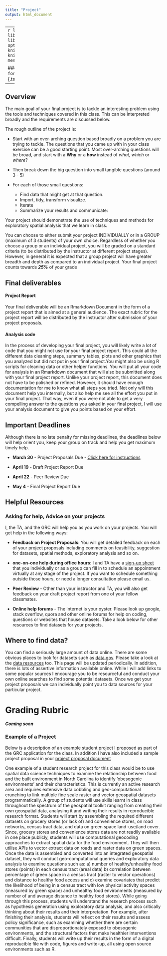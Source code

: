 ```yaml
---
title: "Project"
output: html_document
---
```

---
```r
library(tidyverse); library(kableExtra);library(stringr); library(pander)
library(lubridate)
options(knitr.table.format = "html", knitr.kable.NA = '') 
knitr::opts_chunk$set(echo=FALSE, message=FALSE, warning=FALSE) 
```

### Last Updated: `r format(Sys.time(), "%a %b %d %X")` {.tabset .tabset-fade .tabset-pills}

---


## **Overview**

The main goal of your final project is to tackle an interesting problem using the tools and techniques covered in this class. This can be interpreted broadly and the requirements are discussed below. 

The rough outline of the project is: 

- Start with an over-arching question based broadly on a problem you are trying to tackle. The questions that you came up with in your class exercise can be a good starting point. Most over-arching questions will be broad, and start with a **Why** or  a **how** instead of *what*, *which* or *where*?

- Then break down the big question into small tangible questions (around 3 - 5)

- For each of those small questions:

  - Find data that might get at that question. 
  - Import, tidy, transform visualize. 
  - Iterate
  - Summarize your results and communicate:

Your project should demonstrate the use of techniques and methods for exploratory spatial analysis that we learn in class.

You can choose to either submit your project INDIVIDUALLY or in a GROUP (maximum of 3 students) of your own choice. Regardless of whether you choose a group or an individual project, you will be graded on a standard criteria (to be distributed by the instructor at different project stages). However, in general it is expected that a group project will have greater breadth and depth as compared to an individual project. Your final project counts towards ***25%*** of your grade

## **Final deliverables**

#### **Project Report** 

Your final deliverable will be an Rmarkdown Document in the form of a project report that is aimed at a general audience. The exact rubric for the project report will be distributed by the instructor after submission of your project proposals.

#### **Analysis code**

 In the process of developing your final project, you will likely write a lot of code that you might not use for your final project report. This could all the different data cleaning steps, summary tables, plots and other graphics that you analyzed but did not put in your final project.You might also be using R scripts for cleaning data or other helper functions. You will put all your code for analysis in an Rmarkdown document that will also be submitted along with your final project report. Unlike your project report, this document does not have to be polished or refined. However, it should have enough documentation for me to know what all steps you tried. Not only will this document help you internally, but also help me see all the effort you put in your final project. That way, even if you were not able to get a very compelling answer to the questions you asked in your final project, I will use your analysis document to give you points based on your effort.

## **Important Deadlines**

Although there is no late penalty for missing deadlines, the deadlines below will help orient you, keep your group on track and help you get maximum timely help.

- **March 30** - Project Proposals Due - [Click here for instructions]("./final_project/project_proposal.pdf"){target="_blank"}

- **April 19** - Draft Project Report Due

- **April 22** - Peer Review Due

- **May 4** - Final Project Report Due

## **Helpful Resources**

### **Asking for help, Advice on your projects**

I, the TA, and the GRC will help you as you work on your projects. You will get help in the following ways:

- **Feedback on Project Proposals**: You will get detailed feedback on each of your project proposals including comments on feasibility, suggestion for datasets, spatial methods, exploratory analysis and so on.

- **one-on-one help during office hours**: I and TA have a [sign-up sheet](https://docs.google.com/spreadsheets/d/1nICT2k-BMOJwfCB9ufyiJesJ7cbwPErWAMVoUMy0hs0/edit?usp=sharing) that you individually or as a group can fill in to schedule an appointment virtually at any stage of the project. If you want to schedule something outside those hours, or need a longer consultation please email us.

- **Peer Review** - Other than your instructor and TA, you will also get feedback on your draft project report from one of your fellow classmates.

- **Online help forums** - The internet is your oyster. Please look up google, stack overflow, quora and other online forums for help on coding, questions or websites that house datasets. Take a look below for other resources to find datasets for your projects.

## **Where to find data?**

You can find a seriously large amount of data online. There are some obvious places to look for datasets such as [data.gov](data.gov). Please take a look at the [data resources](https://geog215-spds.rbind.io/data_resources.html) too. This page will be updated periodically. In addition, there is lots of assertive information available online. While I will add links to some popular sources I encourage you to be resourceful and conduct your own online searches to find some potential datasets. Once we get your project proposals we can individually point you to data sources for your particular project.

# **Grading Rubric**

***Coming soon***

### **Example of a Project**

Below is a description of an example student project I proposed as part of the GRC application for the class. In addition I have also included a sample project proposal in your [project proposal document]("./final_project/project_proposal.pdf"){target="_blank"}

One example of a student research project for this class would be to use spatial data science techniques to examine the relationship between food and the built environment in North Carolina to identify ‘obesogenic environments’ and their characteristics. This is currently an active research area and requires extensive data cobbling and geo-computational crunching to link multiple fine scale raster and vector geospatial datasets programmatically. A group of students will use skills learnt in class throughout the spectrum of the geospatial toolkit ranging from creating their own geospatial data, analysing it and writing their results in reproducible research format. Students will start by assembling the required different datasets on grocery stores (or lack of) and convenience stores, on road networks, census tract data, and data on green space land-use/land cover. Since, grocery stores and convenience stores data are not readily available in one place publicly, students will use computational geocoding approaches to extract spatial data for the food environment. They will then utilise APIs to vector extract data on roads and raster data on green spaces. Once the data is assembled and converted into an integrated geospatial dataset, they will conduct geo-computational queries and exploratory data analysis to examine questions such as: a) number of healthy/unhealthy food stores (points)  in each census tract (areal data) b) correlation between percentage of green space in a census tract (raster to vector operations) and distance to healthy food access and c) examine covariates that predict the likelihood of being in a census tract with low physical activity spaces (measured by green space) and unhealthy food environments (measured by number of and average distance to healthy food stores). While going through this process, students will understand the research process such as hypothesis generation using exploratory data analysis, and also critically thinking about their results and their interpretation. For example, after finishing their analysis, students will reflect on their results and assess policy significance, such as examining whether there are certain communities that are disproportionately exposed to obesogenic environments, and the structural factors that make healthier interventions difficult. Finally, students will write up their results in the form of a digital reproducible file with code, figures and write-up, all using open source environments such as R.


